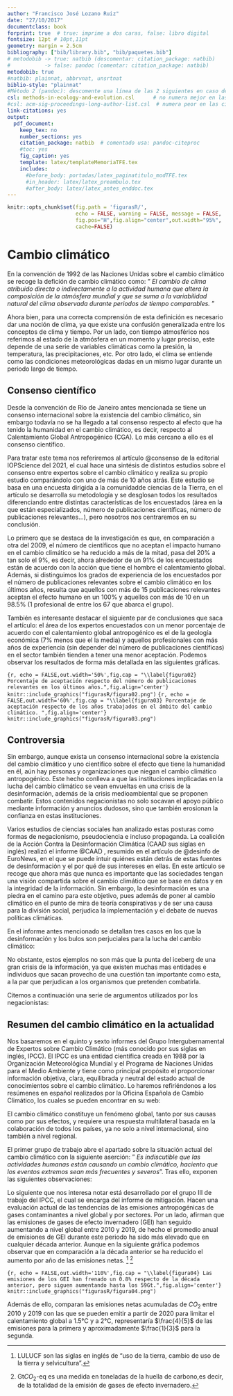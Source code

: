 ```yaml
---
author: "Francisco José Lozano Ruiz"
date: "27/10/2017"
documentclass: book
forprint: true  # true: imprime a dos caras, false: libro digital
fontsize: 12pt # 10pt,11pt
geometry: margin = 2.5cm 
bibliography: ["bib/library.bib", "bib/paquetes.bib"]
# metodobib -> true: natbib (descomentar: citation_package: natbib) 
#           -> false: pandoc (comentar: citation_package: natbib)
metodobib: true
#natbib: plainnat, abbrvnat, unsrtnat
biblio-style: "plainnat"
#Método 2 (pandoc): descomente una línea de las 2 siguientes en caso de usarlo
csl: methods-in-ecology-and-evolution.csl      # no numera mejor en las citas
#csl: acm-sig-proceedings-long-author-list.csl  # numera peor en las citas
link-citations: yes
output: 
  pdf_document:
    keep_tex: no
    number_sections: yes
    citation_package: natbib  # comentado usa: pandoc-citeproc
    #toc: yes
    fig_caption: yes
    template: latex/templateMemoriaTFE.tex
    includes:
      #before_body: portadas/latex_paginatitulo_modTFE.tex
      #in_header: latex/latex_preambulo.tex
      #after_body: latex/latex_antes_enddoc.tex
---
```




```r
knitr::opts_chunk$set(fig.path = 'figurasR/',
                      echo = FALSE, warning = FALSE, message = FALSE,
                      fig.pos="H",fig.align="center",out.width="95%",
                      cache=FALSE)

```


<!-- \setcounter{chapter}{2} -->
<!-- \setcounter{chapter}{2} escribir 2 para capítulo 3  -->
<!-- \pagenumbering{arabic} -->

\ifdefined\ifprincipal
\else
\setlength{\parindent}{1em}
\pagestyle{fancy}
\setcounter{tocdepth}{4}
\tableofcontents
<!-- \nocite{*} -->
\fi

\ifdefined\ifdoblecara
\fancyhead{}{}
\fancyhead[LE,RO]{\scriptsize\rightmark}
\fancyfoot[LO,RE]{\scriptsize\slshape \leftmark}
\fancyfoot[C]{}
\fancyfoot[LE,RO]{\footnotesize\thepage}
\else
\fancyhead{}{}
\fancyhead[RO]{\scriptsize\rightmark}
\fancyfoot[LO]{\scriptsize\slshape \leftmark}
\fancyfoot[C]{}
\fancyfoot[RO]{\footnotesize\thepage}
\fi
\renewcommand{\headrulewidth}{0.4pt}
\renewcommand{\footrulewidth}{0.4pt}


# Cambio climático


En la convención de 1992 de las Naciones Unidas sobre el cambio climático se recoge la defición de cambio climático como: " _El cambio de clima atribuido directa o indirectamente a la actividad humana que altera la composición de la atmósfera mundial y que se suma a la variabilidad natural del clima observada durante periodos de tiempo comparables._ "

Ahora bien, para una correcta comprensión de esta definición es necesario dar una noción de clima, ya que existe una confusión generalizada entre los conceptos de clima y tiempo. Por un lado, con tiempo atmosférico nos referimos al estado de la atmósfera en un momento y lugar preciso, este depende de una serie de variables climáticas como la presión, la temperatura, las precipitaciones, etc. Por otro lado, el clima se entiende como las condiciones meteorológicas dadas en un mismo lugar durante un periodo largo de tiempo.

## Consenso científico

Desde la convención de Río de Janeiro antes mencionada se tiene un consenso internacional sobre la existencia del cambio climático, sin embargo todavía no se ha llegado a tal consenso respecto al efecto que ha tenido la humanidad en el cambio climático, es decir, respecto al Calentamiento Global Antropogénico (CGA). Lo más cercano a ello es el consenso científico.

Para tratar este tema nos referiremos al artículo @consenso de la editorial IOPScience del 2021, el cual hace una sintésis de distintos estudios sobre el consenso entre expertos sobre el cambio climático y realiza su propio estudio comparándolo con uno de más de 10 años atrás. Este estudio se basa en una encuesta dirigida a la comunidadde ciencias de la Tierra, en el artículo se desarrolla su metodología y se desglosan todos los resultados diferenciando entre distintas características de los encuestados (área en la que están especializados, número de publicaciones científicas, número de publicaciones relevantes...), pero nosotros nos centraremos en su conclusión.

Lo primero que se destaca de la investigación es que, en comparación a otra del 2009, el número de científicos que no aceptan el impacto humano en el cambio climático se ha reducido a más de la mitad, pasa del 20% a tan solo el 9%, es decir, ahora alrededor de un 91% de los encuestados están de acuerdo con la acción que tiene el hombre el calentamiento global. Además, si distinguimos los grados de experiencia de los encuestados por el número de publicaciones relevantes sobre el cambio climático en los últimos años, resulta que aquellos con más de 15 publicaciones relevantes aceptan el efecto humano en un 100% y aquellos con más de 10 en un 98.5% (1 profesional de entre los 67 que abarca el grupo). 

También es interesante destacar el siguiente par de conclusiones que saca el artículo: el área de los expertos encuestados con un menor porcentaje de acuerdo con el calentamiento global antropogénico es el de la geología económica (7% menos que el la media) y aquellos profesionales con más años de experiencia (sin depender del número de publicaciones científicas) en el sector también tienden a tener una menor aceptación. Podemos observar los resultados de forma más detallada en las siguientes gráficas.

```{r, echo = FALSE,out.width='50%',fig.cap = "\\label{figura02} Porcentaje de aceptación respecto del número de publicaciones relevantes en los últimos años.",fig.align='center'}
knitr::include_graphics("figurasR/figura02.png")
```
```{r, echo = FALSE,out.width='60%',fig.cap = "\\label{figura03} Porcentaje de aceptación respecto de los años trabajados en el ámbito del cambio climático. ",fig.align='center'}
knitr::include_graphics("figurasR/figura03.png")
```

## Controversia 

Sin embargo, aunque exista un consenso internacional sobre la existencia del cambio climático y uno científico sobre el efecto que tiene la humanidad en él, aún hay personas y organizaciones que niegan el cambio climático antropogénico. Este hecho conlleva a que las instituciones implicadas en la lucha del cambio climático se vean envueltas en una crisis de la desinformación, además de la crisis medioambiental que se proponen combatir. Estos contenidos negacionistas no solo socavan el apoyo público mediante información y anuncios dudosos, sino que también erosionan la confianza en estas instituciones. 

Varios estudios de ciencias sociales han analizado estas posturas como formas de negacionismo, pseudociencia e incluso propaganda. La coalición de la Acción Contra la Desinformación Climática (CAAD sus siglas en inglés) realizó el informe @CAAD , resumido en el artículo de @desinfo de EuroNews, en el que se puede intuir quiénes están detrás de estas fuentes de desinformación y el por qué de sus intereses en ellas. En este artículo se recoge que ahora más que nunca es importante que las sociedades tengan una visión compartida sobre el cambio climático que se base en datos y en la integridad de la información. Sin embargo, la desinformación es una piedra en el camino para este objetivo, pues además de poner al cambio climático en el punto de mira de teoría conspirativas y de ser una causa para la división social, perjudica la implementación y el debate de nuevas políticas climáticas.

En el informe antes mencionado se detallan tres casos en los que la desinformación y los bulos son perjuciales para la lucha del cambio climático:

\begin{itemize}
  \item Por un lado, nombra una serie de páginas webs y editoriales que publican desinformación sobre el clima y se lucran a través de bolsas de anuncion. Esto significa que muchas marcas posicionadas en contra de, por ejemplo, la emisión de gases contaminantes aparezcan junto a estos artículos y de forma indirecta permita su monetización.
  \item Por otro lado, expone un caso asociado a los medios de comunicación estatales rusos. El CAAD afirma que estos medios utilizan campañas de desinformación con mensajes incoherentes y falsos para reforzar planes de influencia contra países Occidentales y el sur Global.
  \item Por último habla sobre las grandes compañías petroleras, las cuales invierten millones de dólares en publicidad. Tienen presupuestos inmensos destinados al desarrollo de anuncios en los que suelen alardear de sus inversiones en energías renovables, pero el análisis del CAAD muestra que estas empresas sólo aportaron el 1% de la inversión mundial en energías limpias.
\end{itemize}

No obstante, estos ejemplos no son más que la punta del iceberg de una gran crisis de la información, ya que existen muchas mas entidades e individuos que sacan provecho de una cuestión tan importante como esta, a la par que perjudican a los organismos que pretenden combatirla.

Citemos a continuación una serie de argumentos utilizados por los negacionistas: 
\begin{itemize}
  \item Sólo se tienen datos desde el 1960, el clima comenzó a calentarse antes de la revolución industrial.
  \item El dióxido de carbono se quedará en la atmósfera durante décadas o siglos.
  \item Se han producido otros cambios climáticos a lo largo de la historia.
  \item Se achacan catástrofes al calentamiento global aunque no hay pruebas para vincularlas.
  \item Si hay una ola de frío, ¿Cómo va a haber calentamiento global? (Dicho por Donald Trump en 2018).
  \item El cambio climático tiene efectos positivos como obtener mejores cosechas de cereales en los países que son menos cálidos.
  \item No hay calentamiento global desde 1998.
  \item No están aumentando los fenómenos meteorológicos extremos.
\end{itemize}

## Resumen del cambio climático en la actualidad

Nos basaremos en el quinto y sexto informes del Grupo Intergubernamental de Expertos sobre Cambio Climático (más conocido por sus siglas en inglés, IPCC). El IPCC es una entidad científica creada en 1988 por la Organización Meteorológica Mundial y el Programa de Naciones Unidas para el Medio Ambiente y tiene como principal propósito el proporcionar información objetiva, clara, equilibrada y neutral del estado actual de conocimientos sobre el cambio climático. Lo haremos refiriéndonos a los resúmenes en español realizados por la Oficina Española de Cambio Climático, los cuales se pueden encontrar en su web:

El cambio climático constituye un fenómeno global, tanto por sus causas como por sus efectos, y
requiere una respuesta multilateral basada en la colaboración de todos los países, ya no solo a nivel internacional, sino también a nivel regional.

El primer grupo de trabajo abre el apartado sobre la situación actual del cambio climático con la siguiente aserción: " _Es indiscutible que las actividades humanas están causando un cambio climático, haciento que los eventos extremos sean más frecuentes y severos_". Tras ello, exponen las siguientes observaciones: 

\begin{itemize}
  \item La concentración de $CO_2$ en la atmósfera es la más alta en los últimos 2 millones de años.
  \item El incremento de la subida del mar en el último siglo es mayor que al registrado en cualquier
siglo anterior en los últimos 3000 años.
  \item La superficie de hielo marino ártico está en su nivel más bajo en los últimos 1000 años.
  \item La temperatura media en la última década (2011-2020) fue aproximadamente 1.09°C superior a la temperatura media entre 1850 y 1900.
\end{itemize}

Lo siguiente que nos interesa notar está desarrollado por el grupo III de trabajo del IPCC, el cual se encarga del informe de mitigación. Hacen una evaluación actual de las tendencias de las emisiones antropogénicas de gases contaminantes a nivel global y por sectores. Por un lado, afirman que las emisiones de gases de efecto invernadero (GEI) han seguido aumentando a nivel global entre 2010 y 2019, de hecho el promedio anual de emisiones de GEI durante este periodo ha sido más elevado que en cualquier década anterior. Aunque en la siguiente gráfica podemos observar que en comparación a la década anterior se ha reducido el aumento por año de las emisiones netas. [^1] [^2]

```{r, echo = FALSE,out.width='110%',fig.cap = "\\label{figura04} Las emisiones de los GEI han frenado un 0.8% respecto de la década anterior, pero siguen aumentando hasta los 59Gt.",fig.align='center'}
knitr::include_graphics("figurasR/figura04.png")
```

[^1]: LULUCF son las siglas en inglés de "uso de la tierra, cambio de uso de la tierra y selvicultura".
[^2]: Gt$CO_2$-eq es una medida en toneladas de la huella de carbono,es decir, de la totalidad de la emisión de gases de efecto invernadero.

Además de ello, comparan las emisiones netas acumuladas de $CO_2$ entre 2010 y 2019 con las que se pueden emitir a partir de 2020 para limitar el calentamiento global a 1.5°C y a 2°C, representaría $\frac{4}{5}$ de las emisiones para la primera y aproximadamente $\frac{1}{3}$ para la segunda. 

